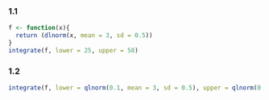### 1.1
```r
f <- function(x){
  return (dlnorm(x, mean = 3, sd = 0.5))
}
integrate(f, lower = 25, upper = 50)
```
### 1.2
```r
integrate(f, lower = qlnorm(0.1, mean = 3, sd = 0.5), upper = qlnorm(0.9, mean = 3, sd = 0.5))

```
